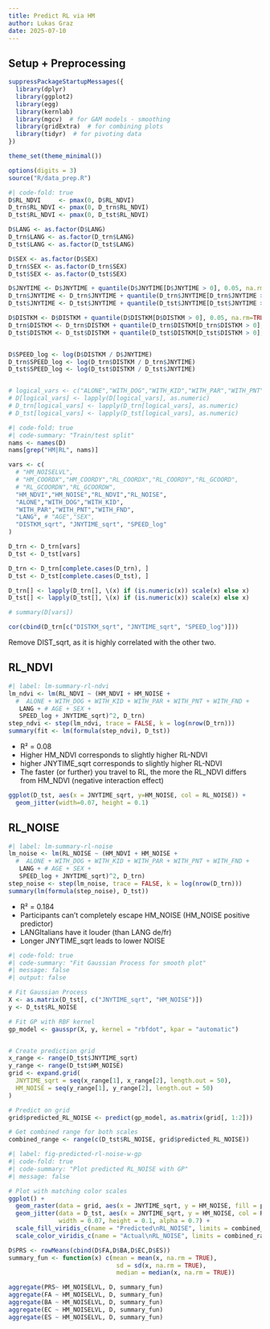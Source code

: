 ```yaml
---
title: Predict RL via HM
author: Lukas Graz
date: 2025-07-10
---
```


## Setup + Preprocessing

```r
suppressPackageStartupMessages({
  library(dplyr)
  library(ggplot2)
  library(egg)
  library(kernlab)
  library(mgcv)  # for GAM models - smoothing
  library(gridExtra)  # for combining plots
  library(tidyr)  # for pivoting data
})

theme_set(theme_minimal())

options(digits = 3)
source("R/data_prep.R")
```

```r
#| code-fold: true
D$RL_NDVI     <- pmax(0, D$RL_NDVI)
D_trn$RL_NDVI <- pmax(0, D_trn$RL_NDVI)
D_tst$RL_NDVI <- pmax(0, D_tst$RL_NDVI)

D$LANG <- as.factor(D$LANG)
D_trn$LANG <- as.factor(D_trn$LANG)
D_tst$LANG <- as.factor(D_tst$LANG)

D$SEX <- as.factor(D$SEX)
D_trn$SEX <- as.factor(D_trn$SEX)
D_tst$SEX <- as.factor(D_tst$SEX)

D$JNYTIME <- D$JNYTIME + quantile(D$JNYTIME[D$JNYTIME > 0], 0.05, na.rm=TRUE)/2
D_trn$JNYTIME <- D_trn$JNYTIME + quantile(D_trn$JNYTIME[D_trn$JNYTIME > 0], 0.05, na.rm=TRUE)/2
D_tst$JNYTIME <- D_tst$JNYTIME + quantile(D_tst$JNYTIME[D_tst$JNYTIME > 0], 0.05, na.rm=TRUE)/2

D$DISTKM <- D$DISTKM + quantile(D$DISTKM[D$DISTKM > 0], 0.05, na.rm=TRUE)/2
D_trn$DISTKM <- D_trn$DISTKM + quantile(D_trn$DISTKM[D_trn$DISTKM > 0], 0.05, na.rm=TRUE)/2
D_tst$DISTKM <- D_tst$DISTKM + quantile(D_tst$DISTKM[D_tst$DISTKM > 0], 0.05, na.rm=TRUE)/2


D$SPEED_log <- log(D$DISTKM / D$JNYTIME)
D_trn$SPEED_log <- log(D_trn$DISTKM / D_trn$JNYTIME)
D_tst$SPEED_log <- log(D_tst$DISTKM / D_tst$JNYTIME)


# logical_vars <- c("ALONE","WITH_DOG","WITH_KID","WITH_PAR","WITH_PNT","WITH_FND")
# D[logical_vars] <- lapply(D[logical_vars], as.numeric)
# D_trn[logical_vars] <- lapply(D_trn[logical_vars], as.numeric)
# D_tst[logical_vars] <- lapply(D_tst[logical_vars], as.numeric)
```


```r
#| code-fold: true
#| code-summary: "Train/test split"
nams <- names(D)
nams[grep("HM|RL", nams)]

vars <- c(
  # "HM_NOISELVL",
  # "HM_COORDX","HM_COORDY","RL_COORDX","RL_COORDY","RL_GCOORD",
  # "RL_GCOORDN","RL_GCOORDW",
  "HM_NDVI","HM_NOISE","RL_NDVI","RL_NOISE",
  "ALONE","WITH_DOG","WITH_KID",
  "WITH_PAR","WITH_PNT","WITH_FND",
  "LANG", # "AGE","SEX",
  "DISTKM_sqrt", "JNYTIME_sqrt", "SPEED_log"
) 

D_trn <- D_trn[vars]
D_tst <- D_tst[vars]

D_trn <- D_trn[complete.cases(D_trn), ]
D_tst <- D_tst[complete.cases(D_tst), ]

D_trn[] <- lapply(D_trn[], \(x) if (is.numeric(x)) scale(x) else x)
D_tst[] <- lapply(D_tst[], \(x) if (is.numeric(x)) scale(x) else x)

# summary(D[vars])
```

<!-- 
```r
#| include: false
#| eval: false
#| echo: false
imp_vars <- grep("^RL", vars, value=TRUE, invert=TRUE)
D_trn[imp_vars] <- xfun::cache_rds({
  missForest((D_trn[imp_vars]))
  }, 
  file = "RL-HM.rds", 
  dir = "cache/",
  hash = list(as.matrix(D_trn[imp_vars]))
)$ximp |> as.data.frame()


Res3 <- list()
for (formula_str in L_formulas) {
  # intercept_model <- lm(as.formula(paste0(
  #   mediator, " ~ 1")), D_trn)
  # step_model <- step(intercept_model, 
  #   scope = formula_str,
  #   trace = FALSE, k = log(nrow(D_trn))
  # )

}
(ResSum3 <- lapply(Res3, summary))
``` 

-->


```r
cor(cbind(D_trn[c("DISTKM_sqrt", "JNYTIME_sqrt", "SPEED_log")]))
```

Remove DIST_sqrt, as it is highly correlated with the other two.

## RL_NDVI
```r
#| label: lm-summary-rl-ndvi
lm_ndvi <- lm(RL_NDVI ~ (HM_NDVI + HM_NOISE + 
  #  ALONE + WITH_DOG + WITH_KID + WITH_PAR + WITH_PNT + WITH_FND +
   LANG + # AGE + SEX +
   SPEED_log + JNYTIME_sqrt)^2, D_trn)
step_ndvi <- step(lm_ndvi, trace = FALSE, k = log(nrow(D_trn)))
summary(fit <- lm(formula(step_ndvi), D_tst))
```

- R² = 0.08
- Higher HM_NDVI corresponds to slightly higher RL-NDVI
- higher JNYTIME_sqrt corresponds to slightly higher RL-NDVI
- The faster (or further) you travel to RL, the more the RL_NDVI differs from HM_NDVI (negative interaction effect)

```r
ggplot(D_tst, aes(x = JNYTIME_sqrt, y=HM_NOISE, col = RL_NOISE)) +
  geom_jitter(width=0.07, height = 0.1)
```

## RL_NOISE
```r
#| label: lm-summary-rl-noise
lm_noise <- lm(RL_NOISE ~ (HM_NDVI + HM_NOISE + 
  #  ALONE + WITH_DOG + WITH_KID + WITH_PAR + WITH_PNT + WITH_FND +
   LANG + # AGE + SEX +
   SPEED_log + JNYTIME_sqrt)^2, D_trn)
step_noise <- step(lm_noise, trace = FALSE, k = log(nrow(D_trn)))
summary(lm(formula(step_noise), D_tst))
```

- R² = 0.184
- Participants can't completely escape HM_NOISE (HM_NOISE positive predictor)
- LANGItalians have it louder (than LANG de/fr)
- Longer JNYTIME_sqrt leads to lower NOISE


```r
#| code-fold: true
#| code-summary: "Fit Gaussian Process for smooth plot"
#| message: false
#| output: false

# Fit Gaussian Process
X <- as.matrix(D_tst[, c("JNYTIME_sqrt", "HM_NOISE")])
y <- D_tst$RL_NOISE

# Fit GP with RBF kernel
gp_model <- gausspr(X, y, kernel = "rbfdot", kpar = "automatic")


# Create prediction grid
x_range <- range(D_tst$JNYTIME_sqrt)
y_range <- range(D_tst$HM_NOISE)
grid <- expand.grid(
  JNYTIME_sqrt = seq(x_range[1], x_range[2], length.out = 50),
  HM_NOISE = seq(y_range[1], y_range[2], length.out = 50)
)

# Predict on grid
grid$predicted_RL_NOISE <- predict(gp_model, as.matrix(grid[, 1:2]))

# Get combined range for both scales
combined_range <- range(c(D_tst$RL_NOISE, grid$predicted_RL_NOISE))
```


```r
#| label: fig-predicted-rl-noise-w-gp
#| code-fold: true
#| code-summary: "Plot predicted RL_NOISE with GP"
#| message: false

# Plot with matching color scales
ggplot() +
  geom_raster(data = grid, aes(x = JNYTIME_sqrt, y = HM_NOISE, fill = predicted_RL_NOISE)) +
  geom_jitter(data = D_tst, aes(x = JNYTIME_sqrt, y = HM_NOISE, col = RL_NOISE, shape = LANG), 
              width = 0.07, height = 0.1, alpha = 0.7) +
  scale_fill_viridis_c(name = "Predicted\nRL_NOISE", limits = combined_range) +
  scale_color_viridis_c(name = "Actual\nRL_NOISE", limits = combined_range) 
```





```r
D$PRS <- rowMeans(cbind(D$FA,D$BA,D$EC,D$ES))
summary_fun <- function(x) c(mean = mean(x, na.rm = TRUE), 
                              sd = sd(x, na.rm = TRUE), 
                              median = median(x, na.rm = TRUE))

aggregate(PRS~ HM_NOISELVL, D, summary_fun)
aggregate(FA ~ HM_NOISELVL, D, summary_fun)
aggregate(BA ~ HM_NOISELVL, D, summary_fun)
aggregate(EC ~ HM_NOISELVL, D, summary_fun)
aggregate(ES ~ HM_NOISELVL, D, summary_fun)
```
